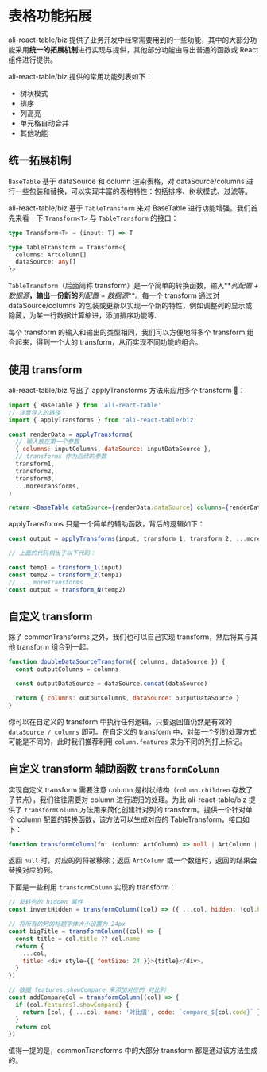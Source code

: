 
<Meta title="表格功能拓展 / 文档" />

# 表格功能拓展

ali-react-table/biz 提供了业务开发中经常需要用到的一些功能，其中的大部分功能采用**统一的拓展机制**进行实现与提供，其他部分功能由导出普通的函数或 React 组件进行提供。

ali-react-table/biz 提供的常用功能列表如下：

- <LinkTo kind="表格功能拓展 / 常用功能 / 树状模式" story="page">
    树状模式
  </LinkTo>
- <LinkTo kind="表格功能拓展 / 常用功能 / 排序" story="page">
    排序
  </LinkTo>
- <LinkTo kind="表格功能拓展 / 常用功能 / 列高亮" story="page">
    列高亮
  </LinkTo>
- <LinkTo kind="表格功能拓展 / 常用功能 / 单元格自动合并" story="page">
    单元格自动合并
  </LinkTo>
- <LinkTo kind="表格功能拓展 / 常用功能 / 其他功能" story="page">
    其他功能
  </LinkTo>

## 统一拓展机制

`BaseTable` 基于 dataSource 和 column 渲染表格，对 dataSource/columns 进行一些包装和替换，可以实现丰富的表格特性：包括排序、树状模式、过滤等。

ali-react-table/biz 基于 `TableTransform` 来对 BaseTable 进行功能增强。我们首先来看一下 `Transform<T>` 与 `TableTransform` 的接口：

```typescript
type Transform<T> = (input: T) => T

type TableTransform = Transform<{
  columns: ArtColumn[]
  dataSource: any[]
}>
```

`TableTransform`（后面简称 transform）是一个简单的转换函数，输入**_列配置 + 数据源_**，输出一份新的**_列配置 + 数据源_**。每一个 transform 通过对 dataSource/columns 的包装或更新以实现一个新的特性，例如调整列的显示或隐藏，为某一行数据计算缩进，添加排序功能等.

每个 transform 的输入和输出的类型相同，我们可以方便地将多个 transform 组合起来，得到一个大的 transform，从而实现不同功能的组合。

## 使用 transform

ali-react-table/biz 导出了 applyTransforms 方法来应用多个 transform 🌟：

```jsx
import { BaseTable } from 'ali-react-table'
// 注意导入的路径
import { applyTransforms } from 'ali-react-table/biz'

const renderData = applyTransforms(
  // 输入放在第一个参数
  { columns: inputColumns, dataSource: inputDataSource },
  // transforms 作为后续的参数
  transform1,
  transform2,
  transform3,
  ...moreTransforms,
)

return <BaseTable dataSource={renderData.dataSource} columns={renderData.columns} />
```

applyTransforms 只是一个简单的辅助函数，背后的逻辑如下：

```javascript
const output = applyTransforms(input, transform_1, transform_2, ...moreTransforms, transform_N)

// 上面的代码相当于以下代码：

const temp1 = transform_1(input)
const temp2 = transform_2(temp1)
// ... moreTransforms
const output = transform_N(temp2)
```

## 自定义 transform

除了 commonTransforms 之外，我们也可以自己实现 transform，然后将其与其他 transform 组合到一起。

```javascript
function doubleDataSourceTransform({ columns, dataSource }) {
  const outputColumns = columns

  const outputDataSource = dataSource.concat(dataSource)

  return { columns: outputColumns, dataSource: outputDataSource }
}
```

你可以在自定义的 transform 中执行任何逻辑，只要返回值仍然是有效的 `dataSource / columns` 即可。在自定义的 transform 中，对每一个列的处理方式可能是不同的，此时我们推荐利用 `column.features` 来为不同的列打上标记。

## 自定义 transform 辅助函数 `transformColumn`

实现自定义 transform 需要注意 column 是树状结构（`column.children` 存放了子节点），我们往往需要对 column 进行递归的处理。为此 ali-react-table/biz 提供了 `transformColumn` 方法用来简化创建针对列的 transform。提供一个针对单个 column 配置的转换函数，该方法可以生成对应的 TableTransform，接口如下：

```typescript
function transformColumn(fn: (column: ArtColumn) => null | ArtColumn | ArtColumn[]): TableTransform
```

返回 `null` 时，对应的列将被移除；返回 `ArtColumn` 或一个数组时，返回的结果会替换对应的列。

下面是一些利用 `transformColumn` 实现的 transform：

```javascript
// 反转列的 hidden 属性
const invertHidden = transformColumn((col) => ({ ...col, hidden: !col.hidden }))

// 将所有的列的标题字体大小设置为 24px
const bigTitle = transformColumn((col) => {
  const title = col.title ?? col.name
  return {
    ...col,
    title: <div style={{ fontSize: 24 }}>{title}</div>,
  }
})

// 根据 features.showCompare 来添加对应的 对比列
const addCompareCol = transformColumn((col) => {
  if (col.features?.showCompare) {
    return [col, { ...col, name: '对比值', code: `compare_${col.code}` }]
  }
  return col
})
```

值得一提的是，commonTransforms 中的大部分 transform 都是通过该方法生成的。
